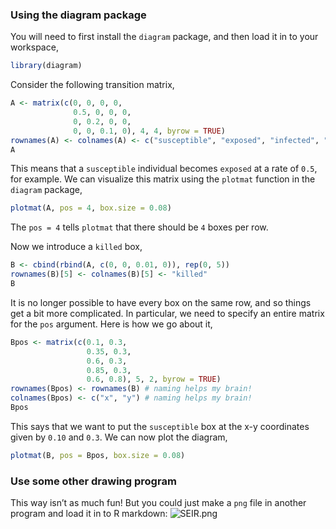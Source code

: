 ### Using the diagram package

You will need to first install the `diagram` package, and then load it in to your workspace,
```r
library(diagram)
```

Consider the following transition matrix,
```r
A <- matrix(c(0, 0, 0, 0,
              0.5, 0, 0, 0,
              0, 0.2, 0, 0, 
              0, 0, 0.1, 0), 4, 4, byrow = TRUE)
rownames(A) <- colnames(A) <- c("susceptible", "exposed", "infected", "recovered")
A
```
This means that a `susceptible` individual becomes `exposed` at a rate of `0.5`, for example.  We can visualize this matrix using the `plotmat` function in the `diagram` package,
```r
plotmat(A, pos = 4, box.size = 0.08)
```
The `pos = 4` tells `plotmat` that there should be `4` boxes per row.

Now we introduce a `killed` box,
```r
B <- cbind(rbind(A, c(0, 0, 0.01, 0)), rep(0, 5))
rownames(B)[5] <- colnames(B)[5] <- "killed"
B
```
It is no longer possible to have every box on the same row, and so things get a bit more complicated.  In particular, we need to specify an entire matrix for the `pos` argument.  Here is how we go about it,
```r
Bpos <- matrix(c(0.1, 0.3,
                 0.35, 0.3, 
                 0.6, 0.3, 
                 0.85, 0.3,
                 0.6, 0.8), 5, 2, byrow = TRUE)
rownames(Bpos) <- rownames(B) # naming helps my brain!
colnames(Bpos) <- c("x", "y") # naming helps my brain!
Bpos
```
This says that we want to put the `susceptible` box at the x-y coordinates given by `0.10` and `0.3`.  We can now plot the diagram,
```r
plotmat(B, pos = Bpos, box.size = 0.08)
```

### Use some other drawing program

This way isn't as much fun!  But you could just make a `png` file in another program and load it in to R markdown:
![SEIR.png](SEIR.png)

